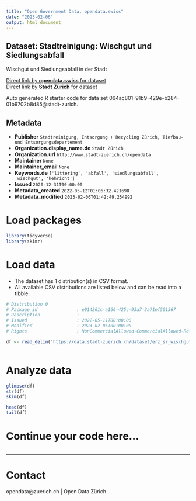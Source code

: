 ```yaml
---
title: "Open Government Data, opendata.swiss"
date: "2023-02-06"
output: html_document
---
```


## Dataset: Stadtreinigung: Wischgut und Siedlungsabfall

Wischgut und Siedlungsabfall in der Stadt

[Direct link by **opendata.swiss** for dataset](https://opendata.swiss/de/dataset/stadtreinigung-wischgut-und-siedlungsabfall)<br>
[Direct link by **Stadt Zürich** for dataset](https://data.stadt-zuerich.ch/dataset/erz_sr_wischgut_siedlungsabfall)

Auto generated R starter code for data set 064ac801-91b9-429e-b284-01b9702b8d85@stadt-zurich.

## Metadata

- **Publisher** `Stadtreinigung, Entsorgung + Recycling Zürich, Tiefbau- und Entsorgungsdepartement`
- **Organization.display_name.de** `Stadt Zürich`
- **Organization.url** `http://www.stadt-zuerich.ch/opendata`
- **Maintainer** `None`
- **Maintainer_email** `None`
- **Keywords.de** `['littering', 'abfall', 'siedlungsabfall', 'wischgut', 'kehricht']`
- **Issued** `2020-12-31T00:00:00`
- **Metadata_created** `2022-05-12T01:06:32.421698`
- **Metadata_modified** `2023-02-06T01:42:49.254992`


# Load packages

```r

library(tidyverse)
library(skimr)

```

# Load data

-   The dataset has 1 distribution(s) in CSV format.
-   All available CSV distributions are listed below and can be read into a tibble.

```r

# Distribution 0
# Package_id               : e014261c-a166-425c-93a7-3a71ef501367
# Description              : 
# Issued                   : 2022-05-11T00:00:00
# Modified                 : 2023-02-05T00:00:00
# Rights                   : NonCommercialAllowed-CommercialAllowed-ReferenceNotRequired

df <- read_delim('https://data.stadt-zuerich.ch/dataset/erz_sr_wischgut_siedlungsabfall/download/sr_wischgut_siedlungsabfall.csv')



```

# Analyze data

```r

glimpse(df)
str(df)
skim(df)

head(df)
tail(df)

```

# Continue your code here...

```r

```

------------------------------------------------------------------------

# Contact

opendata@zuerich.ch | Open Data Zürich
